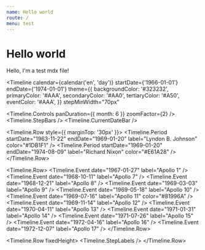 ```yaml
---
name: Hello world
route: /
menu: test
---
```



# Hello world

Hello, I'm a test mdx file!

<Timeline
  calendar={calendar('en', 'day')}
  startDate={'1966-01-01'}
  endDate={'1974-01-01'}
  theme={{
    backgroundColor: '#323232',
    primaryColor: '#AAA',
    secondaryColor: '#AA0',
    tertiaryColor: '#A50',
    eventColor: '#AAA',
  }}
  stepMinWidth="70px"
>
  <Timeline.Controls panDuration={{ month: 6 }} zoomFactor={2} />
  <Timeline.StepBars />
  <Timeline.CurrentDateBar />

  <Timeline.Row style={{ marginTop: '30px' }}>
    <Timeline.Period startDate="1963-11-22" endDate="1969-01-20" label="Lyndon B. Johnson" color="#1DB1F1" />
    <Timeline.Period startDate="1969-01-20" endDate="1974-08-09" label="Richard Nixon" color="#E61A28" />
  </Timeline.Row>

  <Timeline.Row>
    <Timeline.Event date="1967-01-27" label="Apollo 1" />
    <Timeline.Event date="1968-10-11" label="Apollo 7" />
    <Timeline.Event date="1968-12-21" label="Apollo 8" />
    <Timeline.Event date="1969-03-03" label="Apollo 9" />
    <Timeline.Event date="1969-05-18" label="Apollo 10" />
    <Timeline.Event date="1969-07-16" label="Apollo 11" color="#81996A" />
    <Timeline.Event date="1969-11-14" label="Apollo 12" />
    <Timeline.Event date="1970-04-11" label="Apollo 13" />
    <Timeline.Event date="1971-01-31" label="Apollo 14" />
    <Timeline.Event date="1971-07-26" label="Apollo 15" />
    <Timeline.Event date="1972-04-16" label="Apollo 16" />
    <Timeline.Event date="1972-12-07" label="Apollo 17" />
  </Timeline.Row>

  <Timeline.Row fixedHeight>
    <Timeline.StepLabels />
  </Timeline.Row>
</Timeline>

